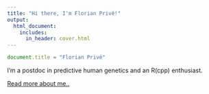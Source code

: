 ```yaml
---
title: "Hi there, I'm Florian Privé!"
output:
  html_document:
    includes:
      in_header: cover.html
---
```


```js
document.title = "Florian Privé"
```

I'm a postdoc in predictive human genetics and an R(cpp) enthusiast. 

[Read more about me..](about.html)
